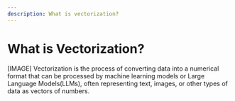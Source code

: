 ```yaml
---
description: What is vectorization?
---
```


# What is Vectorization?

[IMAGE]
Vectorization is the process of converting data into a numerical format that can be processed by machine learning models or Large Language Models(LLMs), often representing text, images, or other types of data as vectors of numbers.